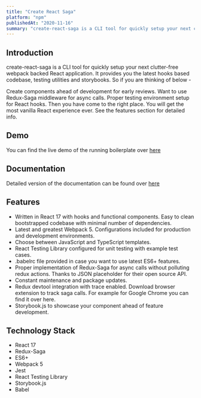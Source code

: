 ```yaml
---
title: "Create React Saga"
platform: "npm"
publishedAt: "2020-11-16"
summary: "create-react-saga is a CLI tool for quickly setup your next clutter-free webpack backed React application."
---
```


## Introduction

create-react-saga is a CLI tool for quickly setup your next clutter-free webpack backed React application. It provides you the latest hooks based codebase, testing utilities and storybooks. So if you are thinking of below -

Create components ahead of development for early reviews.
Want to use Redux-Saga middleware for async calls.
Proper testing environment setup for React hooks.
Then you have come to the right place. You will get the most vanilla React experience ever. See the features section for detailed info.

## Demo

You can find the live demo of the running boilerplate over <a href="https://live.d3knmnietsgia5.amplifyapp.com/" target="_blank" rel="noopener noreferer">here</a>

## Documentation

Detailed version of the documentation can be found over <a href="https://sprakash57.github.io/create-react-saga" target="_blank" rel="noopener noreferer">here</a>

## Features

- Written in React 17 with hooks and functional components. Easy to clean bootstrapped codebase with minimal number of dependencies.
- Latest and greatest Webpack 5. Configurations included for production and development environments.
- Choose between JavaScript and TypeScript templates.
- React Testing Library configured for unit testing with example test cases.
- .babelrc file provided in case you want to use latest ES6+ features.
- Proper implementation of Redux-Saga for async calls without polluting redux actions. Thanks to JSON placeholder for their open source API.
- Constant maintenance and package updates.
- Redux devtool integration with trace enabled. Download browser extension to track saga calls. For example for Google Chrome you can find it over here.
- Storybook.js to showcase your component ahead of feature development.

## Technology Stack

- React 17
- Redux-Saga
- ES6+
- Webpack 5
- Jest
- React Testing Library
- Storybook.js
- Babel